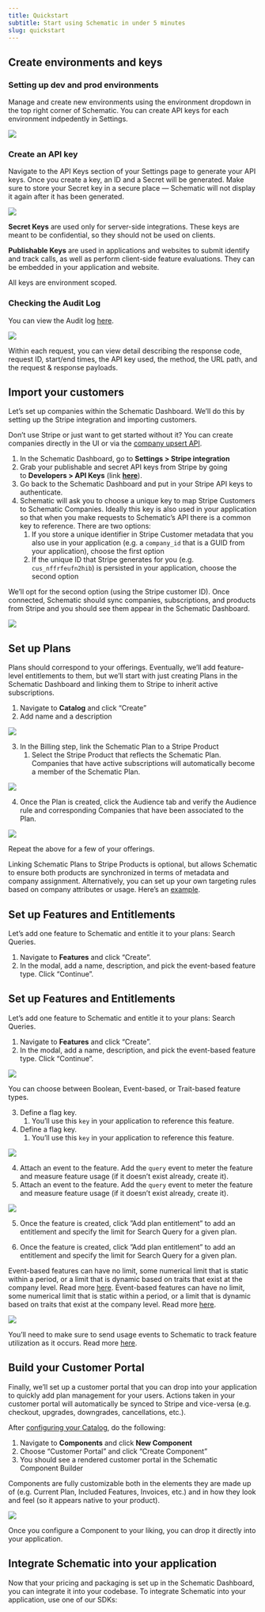 ```yaml
---
title: Quickstart
subtitle: Start using Schematic in under 5 minutes
slug: quickstart
---
```


## Create environments and keys

### Setting up dev and prod environments

Manage and create new environments using the environment dropdown in the top right corner of Schematic. You can create API keys for each environment indpedently in Settings.

<img
src="../../assets/images/quickstart_api_1.png"
/>

### Create an API key

Navigate to the API Keys section of your Settings page to generate your API keys. Once you create a key, an ID and a Secret will be generated. Make sure to store your Secret key in a secure place — Schematic will not display it again after it has been generated.

<img
src="../../assets/images/quickstart_api_2.png"
/>

**Secret Keys** are used only for server-side integrations. These keys are meant to be confidential, so they should not be used on clients.

**Publishable Keys** are used in applications and websites to submit identify and track calls, as well as perform client-side feature evaluations. They can be embedded in your application and website.

All keys are environment scoped.

### Checking the Audit Log

You can view the Audit log [here](https://app.schematichq.com/settings/api-logs).

<img
src="../../assets/images/quickstart_api_2a.png"
/>

Within each request, you can view detail describing the response code, request ID, start/end times, the API key used, the method, the URL path, and the request & response payloads.

## Import your customers

Let’s set up companies within the Schematic Dashboard. We’ll do this by setting up the Stripe integration and importing customers.

<Info>Don’t use Stripe or just want to get started without it? You can create companies directly in the UI or via the [company upsert API](https://docs.schematichq.com/api-reference/companies/upsert-company).</Info>

1. In the Schematic Dashboard, go to **Settings > Stripe integration**
2. Grab your publishable and secret API keys from Stripe by going to **Developers > API Keys** (link [**here**](https://dashboard.stripe.com/apikeys)).
3. Go back to the Schematic Dashboard and put in your Stripe API keys to authenticate.
4. Schematic will ask you to choose a unique key to map Stripe Customers to Schematic Companies. Ideally this key is also used in your application so that when you make requests to Schematic’s API there is a common key to reference. There are two options:
    1. If you store a unique identifier in Stripe Customer metadata that you also use in your application (e.g. a `company_id` that is a GUID from your application), choose the first option
    2. If the unique ID that Stripe generates for you (e.g. `cus_nffrfeufn2hib`) is persisted in your application, choose the second option

We’ll opt for the second option (using the Stripe customer ID). Once connected, Schematic should sync companies, subscriptions, and products from Stripe and you should see them appear in the Schematic Dashboard.

<img
src="../../assets/images/quickstart/quickstart-stripe-import.png"
src="../../assets/images/quickstart/quickstart-stripe-import.png"
/>

## Set up Plans

Plans should correspond to your offerings. Eventually, we’ll add feature-level entitlements to them, but we’ll start with just creating Plans in the Schematic Dashboard and linking them to Stripe to inherit active subscriptions.

1. Navigate to **Catalog** and click “Create”
2. Add name and a description

<img
src="../../assets/images/quickstart/quickstart-plan-creation.png"
/>

3. In the Billing step, link the Schematic Plan to a Stripe Product
    1. Select the Stripe Product that reflects the Schematic Plan. Companies that have active subscriptions will automatically become a member of the Schematic Plan.

<img
src="../../assets/images/quickstart/quickstart-plan-mapping.png"
/>

4. Once the Plan is created, click the Audience tab and verify the Audience rule and corresponding Companies that have been associated to the Plan.

<img
src="../../assets/images/quickstart/quickstart-plan-audience.png"
/>

Repeat the above for a few of your offerings.

<Info>Linking Schematic Plans to Stripe Products is optional, but allows Schematic to ensure both products are synchronized in terms of metadata and company assignment. Alternatively, you can set up your own targeting rules based on company attributes or usage. Here’s an [example](https://docs.schematichq.com/playbooks/rollout).</Info>

## Set up Features and Entitlements

Let’s add one feature to Schematic and entitle it to your plans: Search Queries.

1. Navigate to **Features** and click “Create”.
2. In the modal, add a name, description, and pick the event-based feature type. Click “Continue”.
## Set up Features and Entitlements

Let’s add one feature to Schematic and entitle it to your plans: Search Queries.

1. Navigate to **Features** and click “Create”.
2. In the modal, add a name, description, and pick the event-based feature type. Click “Continue”.

<img
src="../../assets/images/quickstart/quickstart-features-create.png"
src="../../assets/images/quickstart/quickstart-features-create.png"
/>

<Info>You can choose between Boolean, Event-based, or Trait-based feature types.</Info>

3. Define a flag key. 
    1. You’ll use this `key` in your application to reference this feature.
3. Define a flag key. 
    1. You’ll use this `key` in your application to reference this feature.

<img
src="../../assets/images/quickstart/quickstart-features-create-2.png"
src="../../assets/images/quickstart/quickstart-features-create-2.png"
/>

4. Attach an event to the feature. Add the `query` event to meter the feature and measure feature usage (if it doesn’t exist already, create it).
4. Attach an event to the feature. Add the `query` event to meter the feature and measure feature usage (if it doesn’t exist already, create it).

<img
src="../../assets/images/quickstart/quickstart-features-create-3.png"
src="../../assets/images/quickstart/quickstart-features-create-3.png"
/>

5. Once the feature is created, click ”Add plan entitlement” to add an entitlement and specify the limit for Search Query for a given plan.

5. Once the feature is created, click ”Add plan entitlement” to add an entitlement and specify the limit for Search Query for a given plan.

<Info>Event-based features can have no limit, some numerical limit that is static within a period, or a limit that is dynamic based on traits that exist at the company level. Read more [here](https://docs.schematichq.com/playbooks/metering#entitlement-options).</Info>
<Info>Event-based features can have no limit, some numerical limit that is static within a period, or a limit that is dynamic based on traits that exist at the company level. Read more [here](https://docs.schematichq.com/playbooks/metering#entitlement-options).</Info>

<img
src="../../assets/images/quickstart/quickstart-features-entitlements.png"
src="../../assets/images/quickstart/quickstart-features-entitlements.png"
/>

<Info>You’ll need to make sure to send usage events to Schematic to track feature utilization as it occurs. Read more [here](https://docs.schematichq.com/playbooks/metering#setting-up-an-event-based-metered-feature).</Info>

## Build your Customer Portal

Finally, we’ll set up a customer portal that you can drop into your application to quickly add plan management for your users. Actions taken in your customer portal will automatically be synced to Stripe and vice-versa (e.g. checkout, upgrades, downgrades, cancellations, etc.).

After [configuring your Catalog](https://docs.schematichq.com/components/overview), do the following:

1. Navigate to **Components** and click **New Component** 
2. Choose “Customer Portal” and click “Create Component”
3. You should see a rendered customer portal in the Schematic Component Builder

<Info>Components are fully customizable both in the elements they are made up of (e.g. Current Plan, Included Features, Invoices, etc.) and in how they look and feel (so it appears native to your product).</Info>

<img
src="../../assets/images/quickstart/quickstart-components-builder.png"
/>

<Info>Once you configure a Component to your liking, you can drop it directly into your application.</Info>

## Integrate Schematic into your application

Now that your pricing and packaging is set up in the Schematic Dashboard, you can integrate it into your codebase. To integrate Schematic into your application, use one of our SDKs:

<CardGroup cols={2}>
  <Card
    title="Go"
    icon="fa-brands fa-golang"
    href="/developer_resources/sdks/go"
  >
  </Card>
  <Card
    title="Typscript-Node"
    icon="fa-brands fa-node-js"
    href="/developer_resources/sdks/nodejs"
  >
  </Card>
  <Card
    title="C#"
    href="/developer_resources/sdks/csharp"
  >
  </Card>
  <Card
    title="Python"
    icon="fa-brands fa-python"
    href="/developer_resources/sdks/python"
  >
  </Card>
  <Card
    title="Javascript (Client-side)"
    icon="fa-brands fa-js"
    href="/developer_resources/sdks/javascript"
  >
  </Card>
  <Card
    title="PHP"
    icon="fa-brands fa-php"
    href="/developer_resources/sdks/php"
  >
  </Card>
</CardGroup>